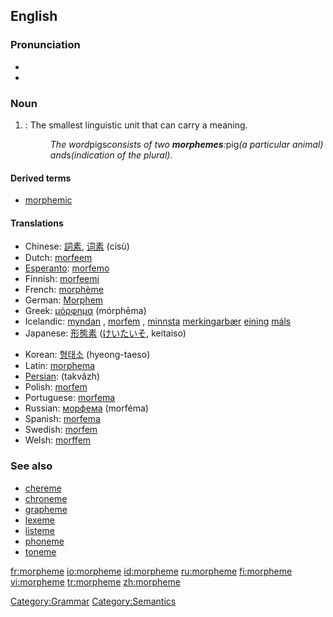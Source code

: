 ==English==
{{wikipedia}}
[[Category:Grammar]]
===Pronunciation===
*{{IPA|/ˈmɔː(r)fiːm/}}
*{{SAMPA|/'mO:(r)fi:m/}}

===Noun===
{{en-noun}}

#{{linguistics}}: The smallest linguistic unit that can carry a meaning.
#: ''The word ''pigs'' consists of two '''morphemes''': ''pig'' (a particular animal) and ''s'' (indication of the plural).''

====Derived terms====
*[[morphemic]]

====Translations====
{{top}}
*Chinese: [[詞素]], [[词素]] (císù)
*Dutch: [[morfeem]]
*[[Esperanto]]: [[morfemo]]
*Finnish: [[morfeemi]]
*French: [[morphème]] {{m}}
*German: [[Morphem]] {{n}}
*Greek: [[μόρφημα]] (mórphēma)
*Icelandic: [[myndan]] {{f}}, [[morfem#Icelandic|morfem]] {{f}}, [[lítill|minnsta]] [[merkingarbær]] [[eining]] [[mál#Icelandic|máls]]
*Japanese: [[形態素]] ([[けいたいそ]], keitaiso)
{{mid}}
*Korean: [[형태소]] (hyeong-taeso)
*Latin: [[morphema]]
*[[Persian]]: {{FAchar|[[تكواژ]]}} (takvâzh)
*Polish: [[morfem#Polish|morfem]] {{m}}
*Portuguese: [[morfema]] {{m}}
*Russian: [[морфема]] (morféma) {{f}}
*Spanish: [[morfema]] {{m}}
*Swedish: [[morfem#Swedish|morfem]]
*Welsh: [[morffem]]
{{bottom}}

=== See also ===
*[[chereme]]
*[[chroneme]]
*[[grapheme]]
*[[lexeme]]
*[[listeme]]
*[[phoneme]]
*[[toneme]]

[[Category:Semantics]]

[[fr:morpheme]]
[[io:morpheme]]
[[id:morpheme]]
[[ru:morpheme]]
[[fi:morpheme]]
[[vi:morpheme]]
[[tr:morpheme]]
[[zh:morpheme]]